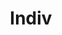 ---
slug: "/projects/indiv"
title: "Indiv"
image: "Indiv_Mockup.jpg"
description: "Indiv er et hjertebarn i Bjerk. Dette er et internt verktoy for
          utviklingsbedrifter i hele Norge og vi haper pa at vi kan bidra til en
          enklere og bedre hverdag for de som jobber i bransjen."
---